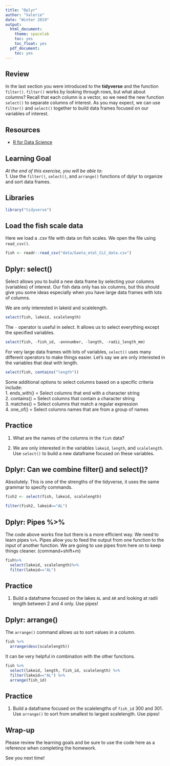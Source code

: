```yaml
---
title: "Dplyr"
author: "Valerie"
date: "Winter 2019"
output:
  html_document:
    theme: spacelab
    toc: yes
    toc_float: yes
  pdf_document:
    toc: yes
---
```


## Review
In the last section you were introduced to the **tidyverse** and the function `filter()`. `filter()` works by looking through rows, but what about columns? Recall that each column is a vector, so we need the new function `select()` to separate columns of interest. As you may expect, we can use `filter()` and `select()` together to build data frames focused on our variables of interest.

## Resources
- [R for Data Science](https://r4ds.had.co.nz/)

## Learning Goal
*At the end of this exercise, you will be able to:*    
1. Use the `filter()`, `select()`, and `arrange()` functions of dplyr to organize and sort data frames. 

## Libraries
```r
library("tidyverse")
```

## Load the fish scale data
Here we load a .csv file with data on fish scales. We open the file using `read_csv()`. 
```r
fish <- readr::read_csv("data/Gaeta_etal_CLC_data.csv")
```

## Dplyr: select()
Select allows you to build a new data frame by selecting your columns (variables) of interest. Our fish data only has six columns, but this should give you some ideas especially when you have large data frames with lots of columns.  

We are only interested in lakeid and scalelength.
```r
select(fish, lakeid, scalelength)
```

The `-` operator is useful in select. It allows us to select everything except the specified variables.
```r
select(fish, -fish_id, -annnumber, -length, -radii_length_mm)
```

For very large data frames with lots of variables, `select()` uses many different operators to make things easier. Let's say we are only interested in the variables that deal with length.
```r
select(fish, contains("length"))
```

Some additional options to select columns based on a specific criteria include:  
1. ends_with() = Select columns that end with a character string  
2. contains() = Select columns that contain a character string  
3. matches() = Select columns that match a regular expression  
4. one_of() = Select columns names that are from a group of names  

## Practice
1. What are the names of the columns in the `fish` data?


2. We are only interested in the variables `lakeid`, `length`, and `scalelength`. Use `select()` to build a new dataframe focused on these variables.


## Dplyr: Can we combine filter() and select()?
Absolutely. This is one of the strengths of the tidyverse, it uses the same grammar to specify commands.
```r
fish2 <- select(fish, lakeid, scalelength)
```

```r
filter(fish2, lakeid=="AL")
```

## Dplyr: Pipes %>% 
The code above works fine but there is a more efficient way. We need to learn pipes `%>%`. Pipes allow you to feed the output from one function to the input of another function. We are going to use pipes from here on to keep things cleaner. (command+shift+m)
```r
fish%>%
  select(lakeid, scalelength)%>%
  filter(lakeid=="AL")
```

## Practice
1. Build a dataframe focused on the lakes `AL` and `AR` and looking at radii length between 2 and 4 only. Use pipes!


## Dplyr: arrange()
The `arrange()` command allows us to sort values in a column.
```r
fish %>% 
  arrange(desc(scalelength))
```

It can be very helpful in combination with the other functions.
```r
fish %>% 
  select(lakeid, length, fish_id, scalelength) %>% 
  filter(lakeid=="AL") %>% 
  arrange(fish_id)
```

## Practice
1. Build a dataframe focused on the scalelengths of `fish_id` 300 and 301. Use `arrange()` to sort from smallest to largest scalelength. Use pipes!


## Wrap-up
Please review the learning goals and be sure to use the code here as a reference when completing the homework.

See you next time!